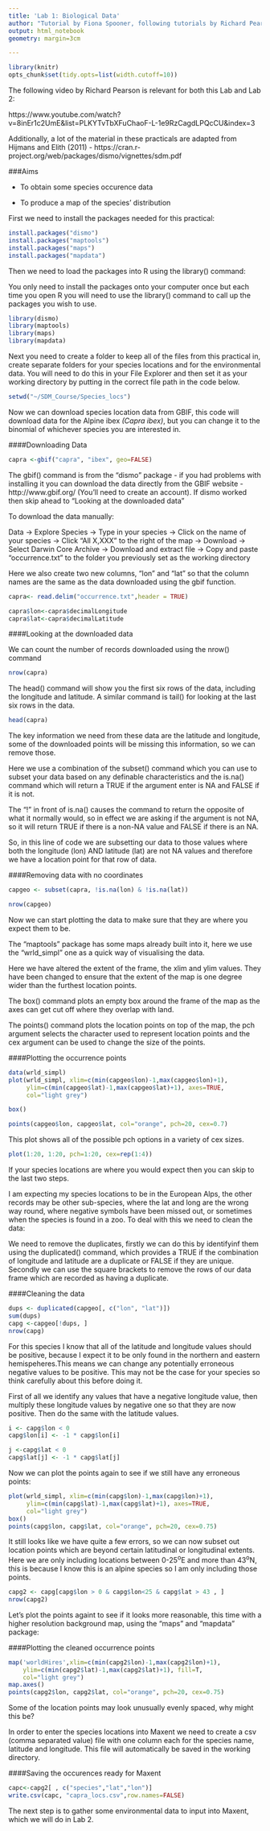 ```yaml
---
title: 'Lab 1: Biological Data'
author: "Tutorial by Fiona Spooner, following tutorials by Richard Pearson for courses at UCL"
output: html_notebook
geometry: margin=3cm

---
```


```r
library(knitr)
opts_chunk$set(tidy.opts=list(width.cutoff=10))
```

The following video by Richard Pearson is relevant for both this Lab and Lab 2:

https://www.youtube.com/watch?v=8inEr1c2UmE&list=PLKYTvTbXFuChaoF-L-1e9RzCagdLPQcCU&index=3

Additionally, a lot of the material in these practicals are adapted from Hijmans and Elith (2011) - https://cran.r-project.org/web/packages/dismo/vignettes/sdm.pdf

###Aims


* To obtain some species occurence data

* To produce a map of the species' distribution

First we need to install the packages needed for this practical:

```r
install.packages("dismo")
install.packages("maptools")
install.packages("maps")
install.packages("mapdata")
```

Then we need to load the packages into R using the library() command:

You only need to install the packages onto your computer once but each time you open R you will need to use the library() command to call up the packages you wish to use.

```r
library(dismo)
library(maptools)
library(maps)    
library(mapdata) 
```


Next you need to create a folder to keep all of the files from this practical in, create separate folders for your species locations and for the environmental data. You will need to do this in your File Explorer and then set it as your working directory by putting in the correct file path in the code below. 


```r
setwd("~/SDM_Course/Species_locs")
```


Now we can download species location data from GBIF, this code will download data for the Alpine ibex _(Capra ibex)_, but you can change it to the binomial of whichever species you are interested in.


####Downloading Data

```r
capra <-gbif("capra", "ibex", geo=FALSE)
```

The gbif() command is from the "dismo" package - if you had problems with installing it you can download the data directly from the GBIF website - http://www.gbif.org/   (You'll need to create an account). If dismo worked then skip ahead to  "Looking at the downloaded data"


To download the data manually:

Data -> Explore Species -> Type in your species -> Click on the name of your species -> Click "All X,XXX" to the right of the map -> Download -> Select Darwin Core Archive -> Download and extract file -> Copy and paste "occurrence.txt" to the folder you previously set as the working directory 

Here we also create two new columns, "lon" and "lat" so that the column names are the same as the data downloaded using the gbif function.

```r

capra<- read.delim("occurrence.txt",header = TRUE) 

capra$lon<-capra$decimalLongitude
capra$lat<-capra$decimalLatitude

```


####Looking at the downloaded data

We can count the number of records downloaded using the nrow() command

```r
nrow(capra) 
```


The head() command will show you the first six rows of the data, including the longitude and latitude. A similar command is tail() for looking at the last six rows in the data.


```r
head(capra)
```

The key information we need from these data are the latitude and longitude, some of the downloaded points will be missing this information, so we can remove those.

Here we use a combination of the subset() command which you can use to subset your data based on any definable characteristics and the is.na() command which will return a TRUE if the argument enter is NA and FALSE if it is not. 

The "!" in front of is.na() causes the command to return the opposite of what it normally would, so in effect we are asking if the argument is not NA, so it will return TRUE if there is a non-NA value and FALSE if there is an NA.

So, in this line of code we are subsetting our data to those values where both the longitude (lon) AND latitude (lat) are not NA values and therefore we have a location point for that row of data.


####Removing data with no coordinates

```r
capgeo <- subset(capra, !is.na(lon) & !is.na(lat)) 

nrow(capgeo)
```


Now we can start plotting the data to make sure that they are where you expect them to be.

The "maptools" package has some maps already built into it, here we use the "wrld_simpl" one as a quick way of visualising the data. 

Here we have altered the extent of the frame, the xlim and ylim values. They have been changed to ensure that the extent of the map is one degree wider than the furthest location points.

The box() command plots an empty box around the frame of the map as the axes can get cut off where they overlap with land.

The points() command plots the location points on top of the map, the pch argument selects the character used to represent location points and the cex argument can be used to change the size of the points.

####Plotting the occurrence points


```r
data(wrld_simpl)
plot(wrld_simpl, xlim=c(min(capgeo$lon)-1,max(capgeo$lon)+1), 
     ylim=c(min(capgeo$lat)-1,max(capgeo$lat)+1), axes=TRUE, 
     col="light grey")

box()

points(capgeo$lon, capgeo$lat, col="orange", pch=20, cex=0.7)
```

This plot shows all of the possible pch options in a variety of cex sizes.

```r
plot(1:20, 1:20, pch=1:20, cex=rep(1:4))
```

If your species locations are where you would expect then you can skip to the last two steps.

I am expecting my species locations to be in the European Alps, the other records may be other sub-species, where the lat and long are the wrong way round, where negative symbols have been missed out, or sometimes when the species is found in a zoo. To deal with this we need to clean the data:

We need to remove the duplicates, firstly we can do this by identifyinf them using the duplicated() command, which provides a TRUE if the combination of longitude and latitude are a duplicate or FALSE if they are unique. Secondly we can use the square brackets to remove the rows of our data frame which are recorded as having a duplicate. 


####Cleaning the data

```r
dups <- duplicated(capgeo[, c("lon", "lat")])
sum(dups) 
capg <-capgeo[!dups, ]
nrow(capg)
```


For this species I know that all of the latitude and longitude values should be positive, because I expect it to be only found in the northern and eastern hemispeheres.This means we can change any potentially erroneous negative values to be positive. This may not be the case for your species so think carefully about this before doing it.

First of all we identify any values that have a negative longitude value, then multiply these longitude values by negative one so that they are now positive. Then do the same with the latitude values.


```r
i <- capg$lon < 0    
capg$lon[i] <- -1 * capg$lon[i]

j <-capg$lat < 0
capg$lat[j] <- -1 * capg$lat[j]
```


Now we can plot the points again to see if we still have any erroneous points:


```r
plot(wrld_simpl, xlim=c(min(capg$lon)-1,max(capg$lon)+1), 
     ylim=c(min(capg$lat)-1,max(capg$lat)+1), axes=TRUE, 
     col="light grey")
box()
points(capg$lon, capg$lat, col="orange", pch=20, cex=0.75)
```


It still looks like we have quite a few errors, so we can now subset out location points which are beyond certain latitudinal or longitudinal extents. Here we are only including locations between 0-25^o^E and more than 43^o^N, this is because I know this is an alpine species so I am only including those points. 


```r
capg2 <- capg[capg$lon > 0 & capg$lon<25 & capg$lat > 43 , ] 
nrow(capg2) 
```


Let's plot the points againt to see if it looks more reasonable, this time with a higher resolution background map, using the "maps" and "mapdata" package:

####Plotting the cleaned occurrence points
  
```r
map('worldHires',xlim=c(min(capg2$lon)-1,max(capg2$lon)+1), 
    ylim=c(min(capg2$lat)-1,max(capg2$lat)+1), fill=T, 
    col="light grey")
map.axes()
points(capg2$lon, capg2$lat, col="orange", pch=20, cex=0.75)

```

Some of the location points may look unusually evenly spaced, why might this be?


In order to enter the species locations into Maxent we need to create a csv (comma separated value) file with one column each for the species name, latitude and longitude. This file will automatically be saved in the working directory.


####Saving the occurences ready for Maxent

```r
capc<-capg2[ , c("species","lat","lon")]
write.csv(capc, "capra_locs.csv",row.names=FALSE)
```


The next step is to gather some environmental data to input into Maxent, which we will do in Lab 2.




